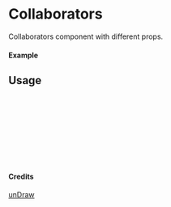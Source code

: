 
<Meta of={Collaborators} title="unDraw/Collaborators" />

# Collaborators

Collaborators component with different props.

#### Example

<Canvas of={Collaborators.Primary} />

## Usage

```ts
import { Collaborators } from "yadl-ui";

const Example = () => {
  return (
      <Collaborators />
  );
};

export default Example;
```

#### Credits
[unDraw](https://undraw.co/illustrations)
